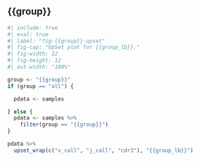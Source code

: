 
## {{group}}


```r
#| include: true
#| eval: true
#| label: "fig-{{group}}-upset"
#| fig-cap: "UpSet plot for {{group_lb}}."
#| fig-width: 12
#| fig-height: 12
#| out-width: "100%"

group <- "{{group}}"
if (group == "all") {

  pdata <- samples

} else {
  pdata <- samples %>%
    filter(group == "{{group}}")
}

pdata %>%
  upset_wrap(c("v_call", "j_call", "cdr3"), "{{group_lb}}")


```